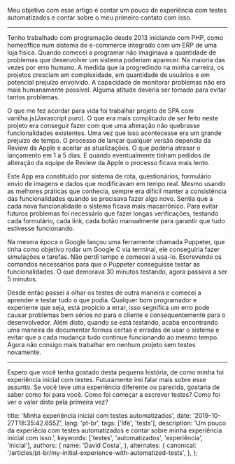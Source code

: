 Meu objetivo com esse artigo é contar um pouco de experiência com testes automatizados e contar sobre o meu primeiro contato com isso.

---

Tenho trabalhado com programação desde 2013 iniciando com PHP, como homeoffice num sistema de e-commerce integrado com um ERP de uma loja física. Quando comecei a programar não imaginava a quantidade de problemas que desenvolver um sistema poderiam aparecer. Na maioria das vezes por erro humano. A medida que ia progredindo na minha carreira, os projetos cresciam em complexidade, em quantidade de usuários e em potencial prejuízo envolvido. A capacidade de monitorar problemas não era mais humanamente possível. Alguma atitude deveria ser tomado para evitar tantos problemas.

O que me fez acordar para vida foi trabalhar projeto de SPA com vanilha.js(Javascript puro). O que era mais complicado de ser feito neste projeto era conseguir fazer com que uma alteração não quebrasse funcionalidades existentes. Uma vez que isso acontecesse era um grande prejuízo de tempo. O processo de lançar qualquer versão dependia da Review da Apple e aceitar as atualizações. O que poderia atrasar o lançamento em 1 a 5 dias. E quando eventualmente tinham pedidos de alteração da equipe de Review da Apple o processo ficava mais lento.

Este App era constituído por sistema de rota, questionários, formulário envio de imagens e dados que modificavam em tempo real. Mesmo usando as melhores práticas que conhecia, sempre era difícil manter a consistência das funcionalidades quando se precisava fazer algo novo. Sentia que a cada nova funcionalidade o sistema ficava mais macarrônico. Para evitar futuros problemas foi necessário que fazer longas verificações, testando cada formulário, cada link, cada botão manualmente para garantir que tudo estivesse funcionando.

Na mesma época o Google lançou uma ferramente chamada Puppeter, que tinha como objetivo rodar um Google C via terminal, ele conseguiria fazer simulações e tarefas. Não perdi tempo e comecei a usa-lo. Escrevendo os comandos necessários para que o Puppeter conseguisse testar as funcionalidades. O que demorava 30 minutos testando, agora passava a ser 5 minutos.

Desde então passei a olhar os testes de outra maneira e comecei a aprender e testar tudo o que podia. Qualquer bom programador e experiente que seja, está propicio a errar, isso segnifica um erro pode causar problemas bem sérios no para o cliente e consequentemente para o desenvolvedor. Além disto, quando se está testando, acaba encontrando uma maneira de documentar formas certas e erradas de usar o sistema e evitar que a cada mudança tudo continue funcionando ao mesmo tempo. Agora não consigo mais trabalhar em nenhum projeto sem testes novamente.

---

Espero que você tenha gostado desta pequena história, de como minha foi experiência inicial com testes. Futuramente irei falar mais sobre esse assunto. Se você teve uma experiência diferente ou parecida, gostaria de saber como foi para você. Como foi começar a escrever testes? Como foi ver o valor disto pela primeira vez?

  title: 'Minha experiência inicial com testes automatizados',
  date: '2019-10-27T18:35:42.655Z',
  lang: 'pt-br',
  tags: ['life', 'tests'],
  description:
    'Um pouco da experiêcia com testes automatizados e contar sobre minha experiência inicial com isso.',
  keywords: ['testes', 'automatizados', 'experiência', 'inicial'],
  authors: {
    name: 'David Costa',
  },
  alternates: {
    canonical: '/articles/pt-br/my-initial-experience-with-automatized-tests',
  },
};


